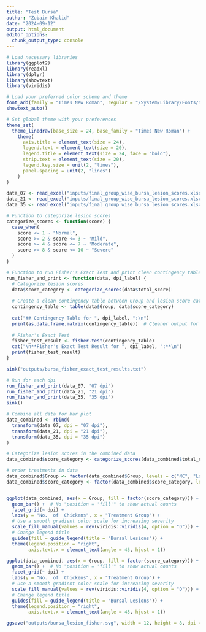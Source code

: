 ```yaml
---
title: "Test Bursa"
author: "Zubair Khalid"
date: "2024-09-12"
output: html_document
editor_options: 
  chunk_output_type: console
---
```




```r
# Load necessary libraries
library(ggplot2)
library(readxl)
library(dplyr)
library(showtext)
library(viridis)

# Load your preferred color scheme and theme
font_add(family = "Times New Roman", regular = "/System/Library/Fonts/Supplemental/Times New Roman.ttf")
showtext_auto()

# Set global theme with your preferences
theme_set(
  theme_linedraw(base_size = 24, base_family = "Times New Roman") +
    theme(
      axis.title = element_text(size = 24),
      legend.text = element_text(size = 20),
      legend.title = element_text(size = 24, face = "bold"),
      strip.text = element_text(size = 20),
      legend.key.size = unit(2, "lines"),
      panel.spacing = unit(2, "lines")
    )
)
```



```r

data_07 <- read_excel("inputs/final_group_wise_bursa_lesion_scores.xlsx", sheet = "07 dpi")
data_21 <- read_excel("inputs/final_group_wise_bursa_lesion_scores.xlsx", sheet = "21 dpi")
data_35 <- read_excel("inputs/final_group_wise_bursa_lesion_scores.xlsx", sheet = "35 dpi")

```     



```r
# Function to categorize lesion scores
categorize_scores <- function(score) {
  case_when(
    score <= 1 ~ "Normal",
    score >= 2 & score <= 3 ~ "Mild",
    score >= 4 & score <= 7 ~ "Moderate",
    score >= 8 & score <= 10 ~ "Severe"
  )
}

```



```r
# Function to run Fisher's Exact Test and print clean contingency tables
run_fisher_and_print <- function(data, dpi_label) {
  # Categorize lesion scores
  data$score_category <- categorize_scores(data$total_score)
  
  # Create a clean contingency table between Group and lesion score categories
  contingency_table <- table(data$Group, data$score_category)
  
  cat("## Contingency Table for ", dpi_label, ":\n")
  print(as.data.frame.matrix(contingency_table))  # Cleaner output for contingency table
  
  # Fisher's Exact Test
  fisher_test_result <- fisher.test(contingency_table)
  cat("\n**Fisher's Exact Test Result for ", dpi_label, ":**\n")
  print(fisher_test_result)
}

sink("outputs/bursa_fisher_exact_test_results.txt")

# Run for each dpi
run_fisher_and_print(data_07, "07 dpi")
run_fisher_and_print(data_21, "21 dpi")
run_fisher_and_print(data_35, "35 dpi")
sink()

```


```r
# Combine all data for bar plot
data_combined <- rbind(
  transform(data_07, dpi = "07 dpi"),
  transform(data_21, dpi = "21 dpi"),
  transform(data_35, dpi = "35 dpi")
)

# Categorize lesion scores in the combined data
data_combined$score_category <- categorize_scores(data_combined$total_score)

# order treatments in data
data_combined$Group <- factor(data_combined$Group, levels = c("NC", "Low AL", "High AL", "Low S1133", "High S1133"))
data_combined$score_category <- factor(data_combined$score_category, levels = c("Normal", "Mild", "Moderate", "Severe"))


ggplot(data_combined, aes(x = Group, fill = factor(score_category))) +
  geom_bar() +  # No "position = 'fill'" to show actual counts
  facet_grid(~ dpi) +
  labs(y = "No.  of  Chickens", x = "Treatment Group") +
  # Use a smooth gradient color scale for increasing severity
  scale_fill_manual(values = rev(viridis::viridis(4, option = "D"))) +  # Use a nice gradient from viridis
  # Change legend title
  guides(fill = guide_legend(title = "Bursal Lesions")) +
  theme(legend.position = "right",
        axis.text.x = element_text(angle = 45, hjust = 1))

```

```r
ggplot(data_combined, aes(x = Group, fill = factor(score_category))) +
  geom_bar() +  # No "position = 'fill'" to show actual counts
  facet_grid(~ dpi) +
  labs(y = "No.  of  Chickens", x = "Treatment Group") +
  # Use a smooth gradient color scale for increasing severity
  scale_fill_manual(values = rev(viridis::viridis(4, option = "D"))) +
  # Change legend title
  guides(fill = guide_legend(title = "Bursal Lesions")) +
  theme(legend.position = "right",
        axis.text.x = element_text(angle = 45, hjust = 1))

ggsave("outputs/bursa_lesion_fisher.svg", width = 12, height = 8, dpi = 600)

```


